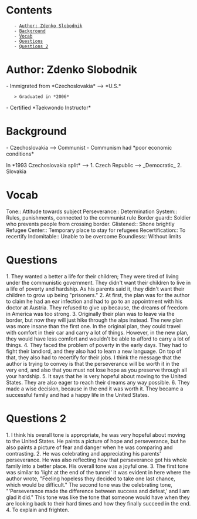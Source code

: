 = Contents =
    - [[#Author: Zdenko Slobodnik|Author: Zdenko Slobodnik]]
    - [[#Background|Background]]
    - [[#Vocab|Vocab]]
    - [[#Questions|Questions]]
    - [[#Questions 2|Questions 2]]

= Author: Zdenko Slobodnik =
- Immigrated from *Czechoslovakia* --> *U.S.*

    > Graduated in *2006*

- Certified *Taekwondo Instructor*

= Background =
- Czechoslovakia --> Communist
- Communism had *poor economic conditions*

In *1993 Czechoslovakia split* -->
1. Czech Republic --> _Democratic_
2. Slovakia

= Vocab =
Tone:: Attitude towards subject
Perseverance:: Determination
System:: Rules, punishments, connected to the communist rule
Border guard:: Soldier who prevents people from crossing border.
Glistened:: Shone brightly
Refugee Center:: Temporary place to stay for refugees
Recertification:: To recertify
Indomitable:: Unable to be overcome
Boundless:: Without limits

= Questions =
1. They wanted a better a life for their children; They were tired of living under the communistic government. They didn't want their children to live in a life of poverty and hardship. As his parents said it, they didn't want their children to grow up being "prisoners."
2. At first, the plan was for the author to claim he had an ear infection and had to go to an appointment with his doctor at Austria. They refused to give up because, the dreams of freedom in America was too strong.
3. Originally their plan was to leave via the border, but now they will just hike through the alps instead. The new plan was more insane than the first one. In the original plan, they could travel with comfort in their car and carry a lot of things. However, in the new plan, they would have less comfort and wouldn't be able to afford to carry a lot of things.
4. They faced the problem of poverty in the early days. They had to fight their landlord, and they also had to learn a new language. On top of that, they also had to recertify for their jobs. I think the message that the author is trying to convey is that the perseverance will be worth it in the very end, and also that you must not lose hope as you preserve through all your hardship.
5. It says that he is very hopeful about moving to the United States. They are also eager to reach their dreams any way possible.
6. They made a wise decision, because in the end it was worth it. They became a successful family and had a happy life in the United States.

= Questions 2 =
1. I think his overall tone is appropriate, he was very hopeful about moving to the United States. He paints a picture of hope and perseverance, but he also paints a picture of fear and danger when he was comparing and contrasting.
2. He was celebrating and appreciating his parents' perseverance. He was also reflecting how that perseverance got his whole family into a better place. His overall tone was a joyful one.
3. The first tone was similar to 'light at the end of the tunnel' it was evident in here where the author wrote, "Feeling hopeless they decided to take one last chance, which would be difficult." The second tone was the celebrating tone, "'Perseverance made the difference between success and defeat,' and I am glad it did." This tone was like the tone that someone would have when they are looking back to their hard times and how they finally succeed in the end.
4. To explain and frighten.
